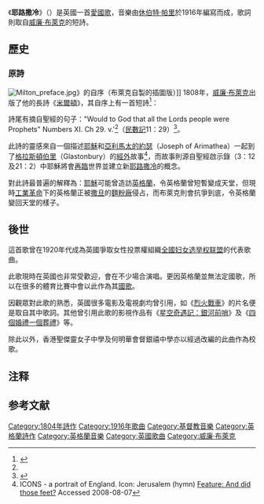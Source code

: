 《'''耶路撒冷'''》（{{lang-en|Jerusalem}}）是英國一首[[爱国歌曲|愛國歌]]，音樂由[[休伯特·帕里|休伯特·帕里]]於1916年編寫而成，歌詞則取自[[威廉·布萊克|威廉·布萊克]]的短詩。

==歷史==
===原詩===
[[Image:Milton_preface.jpg|thumb]]》的自序（布萊克自製的插圖版）]]
1808年，[[威廉·布萊克|威廉·布萊克]]出版了他的長詩《[[米爾頓_(詩)|米爾頓]]》，其自序上有一首短詩<ref name="blakearchive">{{Cite web|url=http://www.blakearchive.org/exist/blake/archive/transcription.xq?objectid=milton.b.illbk.02|title=The William Blake Archive|coauthors=[[William_Blake|William Blake]] (author) [[Catherine_Blake|Catherine Blake]] (printer)|work=Milton a Poem, copy B, object 2 (Bentley 2, Erdman 1 [i], Keynes 2) "Milton a Poem"|publisher=http://www.blakearchive.org/|pages=Transcription of original|accessdate=1 March 2010}}{{Dead link}}</ref>：
{{quote|<poem>
And did those feet in ancient time.
Walk upon Englands mountains green:
And was the holy Lamb of God,
On Englands pleasant pastures seen!

And did the Countenance Divine,
Shine forth upon our clouded hills?
And was Jerusalem builded here,
Among these dark Satanic Mills?

Bring me my Bow of burning gold;
Bring me my Arrows of desire:
Bring me my Spear: O clouds unfold!
Bring me my Chariot of fire!

I will not cease from Mental Fight,
Nor shall my Sword sleep in my hand:
Till we have built Jerusalem,
In Englands green & pleasant Land
</poem>}}

詩尾有摘自聖經的句子："Would to God that all the Lords people were Prophets" Numbers XI. Ch 29. v.'<ref name="blakearchive"/>（[[民數記|民數記]]11：29）<ref name="Numbers">{{Cite web|url=http://www.biblegateway.com/passage/?search=Numbers+11%3A29&version=KJV|title=Numbers 11:29 King James Version|access-date=2010-10-10|archive-date=2013-11-06|archive-url=https://web.archive.org/web/20131106065345/http://www.biblegateway.com/passage/?search=Numbers+11%3A29&version=KJV|dead-url=no}}</ref>。

此詩的靈感來自一個描述[[耶穌|耶穌]]和[[亞利馬太的約瑟|亞利馬太的約瑟]]（Joseph of Arimathea）一起到了[[格拉斯頓伯里|格拉斯頓伯里]]（Glastonbury）的[[經外書|經外]]故事<ref name="ICONS1">ICONS - a portrait of England. Icon: Jerusalem (hymn) [http://www.icons.org.uk/theicons/collection/jerusalem/features/and-did-those-feet Feature: And did those feet?] {{webarchive|url=https://web.archive.org/web/20091212021243/http://www.icons.org.uk/theicons/collection/jerusalem/features/and-did-those-feet |date=2009-12-12 }} Accessed 2008-08-07</ref>，而故事則源自聖經啟示錄（3：12及21：2）中耶穌將會[[耶穌再臨|再臨]]世界並建立新[[耶路撒冷|耶路撒冷]]的概念。

對此詩最普遍的解釋為：[[耶穌|耶穌]]可能曾造訪[[英格蘭|英格蘭]]，令英格蘭曾短暫變成天堂，但現時[[工業革命|工業革命]]下的英格蘭正被[[撒旦|撒旦]]的[[麵粉廠|麵粉廠]]侵占，而布萊克則會抗爭到底，令英格蘭變回天堂的樣子。

==後世==
這首歌曾在1920年代成為英國爭取女性投票權組織[[全國妇女选举权联盟|全國妇女选举权联盟]]的代表歌曲。

此歌現時在英國也非常受歡迎，會在不少場合演唱{{notetag|如[[逍遥音乐会|逍遥音乐会]]的[[逍遥音乐会#最後一夜|最後一夜]]及[[英國工黨|工黨]]年度會議}}。更因英格蘭並無法定國歌，所以在很多的體育比賽中{{notetag|如[[板球|板球]]及[[2010年英联邦运动会|2010年英联邦运动会]]等}}會以此作為其[[國歌|國歌]]{{notetag|其餘時間則會用英國惯用國歌《[[天佑吾王|天佑吾王]]》}}。

因觀眾對此歌的熟悉，英國很多電影及電視劇均曾引用，如《[[烈火戰車_(英國電影)|烈火戰車]]》的片名便是取自其中歌詞。其他曾引用此歌的影視作品有《[[星空奇遇記：銀河前哨|星空奇遇記：銀河前哨]]》及《[[四個婚禮一個葬禮|四個婚禮一個葬禮]]》等。

除此以外，香港聖傑靈女子中學及何明華會督銀禧中學亦以經過改編的此曲作為校歌。

==注释==
{{notefoot}}

==参考文献==
{{Reflist}}

{{DEFAULTSORT:Jerusalem}}
[[Category:1804年詩作|Category:1804年詩作]]
[[Category:1916年歌曲|Category:1916年歌曲]]
[[Category:基督教音樂|Category:基督教音樂]]
[[Category:英格蘭詩作|Category:英格蘭詩作]]
[[Category:英格蘭音樂|Category:英格蘭音樂]]
[[Category:英國歌曲|Category:英國歌曲]]
[[Category:威廉·布萊克|Category:威廉·布萊克]]